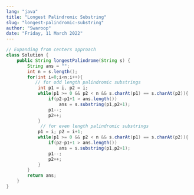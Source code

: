 ```yaml
---
lang: "java"
title: "Longest Palindromic Substring"
slug: "longest-palindromic-substring"
author: "Swaroop"
date: "Friday, 11 March 2022"
---
```

```java
// Expanding from centers approach
class Solution {
    public String longestPalindrome(String s) {
        String ans = "";
        int n = s.length();
        for(int i=0;i<n;i++){
           // for odd length palindromic substrings
            int p1 = i, p2 = i;
            while(p1 >= 0 && p2 < n && s.charAt(p1) == s.charAt(p2)){
                if(p2-p1+1 > ans.length())  
                    ans = s.substring(p1,p2+1);
                p1--;
                p2++;
            }
             // for even length palindromic substrings
            p1 = i; p2 = i+1;
            while(p1 >= 0 && p2 < n && s.charAt(p1) == s.charAt(p2)){
                if(p2-p1+1 > ans.length())  
                    ans = s.substring(p1,p2+1);
                p1--;
                p2++;
            }
        }
        return ans;
    }
}
```